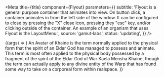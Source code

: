 

<Meta
  title={title}
  component={Flyout}
  parameters={{
    subtitle:
      'Flyout is a general purpose container that animates into view. On button click, a container animates in from the left side of the window. It can be configured to close by pressing the "X" close icon, pressing they "esc" key, and/or clicking outside of the container. An example of an organism that uses Flyout is the LayoutMenu.',
    source: 'gamut-labs',
    status: 'updating',
  }}
/>

<Canvas>
  <Story name="Flyout">
    {(args) => (
      <Box height="20rem">
        <FlyoutExample {...args} />
        <FlexBox>
          An Avatar of Khaine is the term normally applied to the physical form
          that the spirit of an Eldar God has managed to possess and animate.
          This term is most often applied to the physical body possessed by a
          fragment of the spirit of the Eldar God of War Kaela Mensha Khaine,
          though the term can actually apply to any divine entity of the Warp
          that has found some way to take on a corporeal form within realspace.
        </FlexBox>
      </Box>
    )}
  </Story>
</Canvas>

<Props story="Flyout" />
